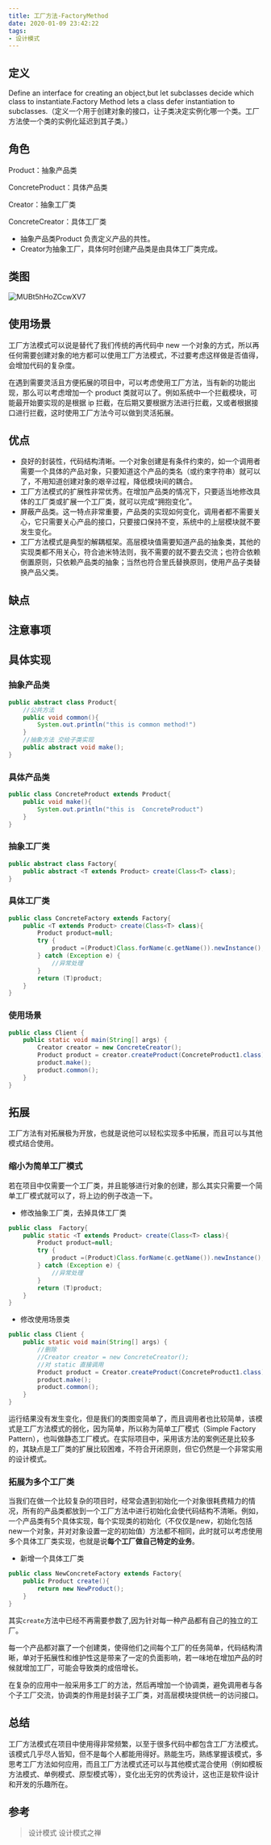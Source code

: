 ```yaml
---
title: 工厂方法-FactoryMethod
date: 2020-01-09 23:42:22
tags:
- 设计模式
---
```


## 定义

Define an interface for creating an object,but let subclasses decide which class to instantiate.Factory Method lets a class defer instantiation to subclasses.（定义一个用于创建对象的接口，让子类决定实例化哪一个类。工厂方法使一个类的实例化延迟到其子类。）

<!-- more -->

## 角色

Product：抽象产品类

ConcreteProduct：具体产品类

Creator：抽象工厂类

ConcreteCreator：具体工厂类

- 抽象产品类Product 负责定义产品的共性。
- Creator为抽象工厂，具体何时创建产品类是由具体工厂类完成。

## 类图

![MUBt5hHoZCcwXV7](https://i.loli.net/2020/01/09/MUBt5hHoZCcwXV7.jpg)

## 使用场景

工厂方法模式可以说是替代了我们传统的再代码中 new 一个对象的方式，所以再任何需要创建对象的地方都可以使用工厂方法模式，不过要考虑这样做是否值得，会增加代码的复杂度。

在遇到需要灵活且方便拓展的项目中，可以考虑使用工厂方法，当有新的功能出现，那么可以考虑增加一个 product 类就可以了。例如系统中一个拦截模块，可能最开始要实现的是根据 ip 拦截，在后期又要根据方法进行拦截，又或者根据接口进行拦截，这时使用工厂方法今可以做到灵活拓展。

## 优点

- 良好的封装性，代码结构清晰。一个对象创建是有条件约束的，如一个调用者需要一个具体的产品对象，只要知道这个产品的类名（或约束字符串）就可以了，不用知道创建对象的艰辛过程，降低模块间的耦合。
- 工厂方法模式的扩展性非常优秀。在增加产品类的情况下，只要适当地修改具体的工厂类或扩展一个工厂类，就可以完成“拥抱变化”。
- 屏蔽产品类。这一特点非常重要，产品类的实现如何变化，调用者都不需要关心，它只需要关心产品的接口，只要接口保持不变，系统中的上层模块就不要发生变化。
- 工厂方法模式是典型的解耦框架。高层模块值需要知道产品的抽象类，其他的实现类都不用关心，符合迪米特法则，我不需要的就不要去交流；也符合依赖倒置原则，只依赖产品类的抽象；当然也符合里氏替换原则，使用产品子类替换产品父类。

## 缺点

## 注意事项

## 具体实现

### 抽象产品类

```java
public abstract class Product{
    //公共方法
    public void common(){
        System.out.println("this is common method!")
    }
    //抽象方法 交给子类实现
    public abstract void make();
}
```

### 具体产品类

```java
public class ConcreteProduct extends Product{
    public void make(){
        System.out.println("this is  ConcreteProduct")
    }
}
```

### 抽象工厂类

```java
public abstract class Factory{
    public abstract <T extends Product> create(Class<T> class);
}

```

### 具体工厂类

```java
public class ConcreteFactory extends Factory{
    public <T extends Product> create(Class<T> class){
        Product product=null;
        try {
            product =(Product)Class.forName(c.getName()).newInstance();
        } catch (Exception e) {
            //异常处理
        }
        return (T)product;  
    }
}

```

### 使用场景

```java
public class Client {
    public static void main(String[] args) {
        Creator creator = new ConcreteCreator();
        Product product = creator.createProduct(ConcreteProduct1.class);
        product.make();
        product.common();
    }
}
```

## 拓展

工厂方法有对拓展极为开放，也就是说他可以轻松实现多中拓展，而且可以与其他模式结合使用。

### 缩小为简单工厂模式

若在项目中仅需要一个工厂类，并且能够进行对象的创建，那么其实只需要一个简单工厂模式就可以了，将上边的例子改造一下。

- 修改抽象工厂类，去掉具体工厂类

```java
public class  Factory{
    public static <T extends Product> create(Class<T> class){
        Product product=null;
        try {
            product =(Product)Class.forName(c.getName()).newInstance();
        } catch (Exception e) {
            //异常处理
        }
        return (T)product;  
    }
}
```

- 修改使用场景类

```java
public class Client {
    public static void main(String[] args) {
        //删除
        //Creator creator = new ConcreteCreator();
        //对 static 直接调用
        Product product = Creator.createProduct(ConcreteProduct1.class);
        product.make();
        product.common();
    }
}
```

运行结果没有发生变化，但是我们的类图变简单了，而且调用者也比较简单，该模式是工厂方法模式的弱化，因为简单，所以称为简单工厂模式（Simple Factory Pattern），也叫做静态工厂模式。在实际项目中，采用该方法的案例还是比较多的，其缺点是工厂类的扩展比较困难，不符合开闭原则，但它仍然是一个非常实用的设计模式。

### 拓展为多个工厂类

当我们在做一个比较复杂的项目时，经常会遇到初始化一个对象很耗费精力的情况，所有的产品类都放到一个工厂方法中进行初始化会使代码结构不清晰。例如，一个产品类有5个具体实现，每个实现类的初始化（不仅仅是new，初始化包括new一个对象，并对对象设置一定的初始值）方法都不相同，此时就可以考虑使用多个具体工厂类实现，也就是说**每个工厂做自己特定的业务**。

- 新增一个具体工厂类

```java
public class NewConcreteFactory extends Factory{
    public Product create(){
        return new NewProduct();
    }
}
```

其实`create`方法中已经不再需要参数了,因为针对每一种产品都有自己的独立的工厂。

每一个产品都对赢了一个创建类，使得他们之间每个工厂的任务简单，代码结构清晰，单对于拓展性和维护性这是带来了一定的负面影响，若一味地在增加产品的时候就增加工厂，可能会导致类的成倍增长。

在复杂的应用中一般采用多工厂的方法，然后再增加一个协调类，避免调用者与各个子工厂交流，协调类的作用是封装子工厂类，对高层模块提供统一的访问接口。

## 总结

工厂方法模式在项目中使用得非常频繁，以至于很多代码中都包含工厂方法模式。该模式几乎尽人皆知，但不是每个人都能用得好。熟能生巧，熟练掌握该模式，多思考工厂方法如何应用，而且工厂方法模式还可以与其他模式混合使用（例如模板方法模式、单例模式、原型模式等），变化出无穷的优秀设计，这也正是软件设计和开发的乐趣所在。

## 参考

> 设计模式
> 设计模式之禅
